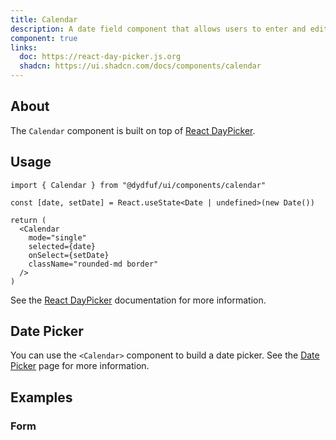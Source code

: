 ```yaml
---
title: Calendar
description: A date field component that allows users to enter and edit date.
component: true
links:
  doc: https://react-day-picker.js.org
  shadcn: https://ui.shadcn.com/docs/components/calendar
---
```


<ComponentPreview name="calendar-demo" />

## About

The `Calendar` component is built on top of [React DayPicker](https://react-day-picker.js.org).

## Usage

```tsx
import { Calendar } from "@dydfuf/ui/components/calendar"
```

```tsx
const [date, setDate] = React.useState<Date | undefined>(new Date())

return (
  <Calendar
    mode="single"
    selected={date}
    onSelect={setDate}
    className="rounded-md border"
  />
)
```

See the [React DayPicker](https://react-day-picker.js.org) documentation for more information.

## Date Picker

You can use the `<Calendar>` component to build a date picker. See the [Date Picker](/docs/components/date-picker) page for more information.

## Examples

### Form

<ComponentPreview name="calendar-form" />
